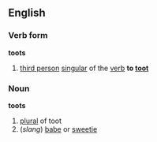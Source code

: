 ==English==
===Verb form===
'''toots'''
# [[third person]] [[singular]] of the [[verb]] '''to [[toot]]'''
===Noun===
'''toots'''
# [[plural]] of toot
#(''slang'') [[babe]] or [[sweetie]]